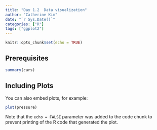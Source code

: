 ```yaml
---
title: "Day 1.2  Data visualization"
author: "Catherine Kim"
date: "`r Sys.Date()`"
categories: ["R"]
tags: ["ggplot2"]
---
```


```r
knitr::opts_chunk$set(echo = TRUE)
```

## Prerequisites



```r
summary(cars)
```

## Including Plots

You can also embed plots, for example:

```r
plot(pressure)
```

Note that the `echo = FALSE` parameter was added to the code chunk to prevent printing of the R code that generated the plot.

